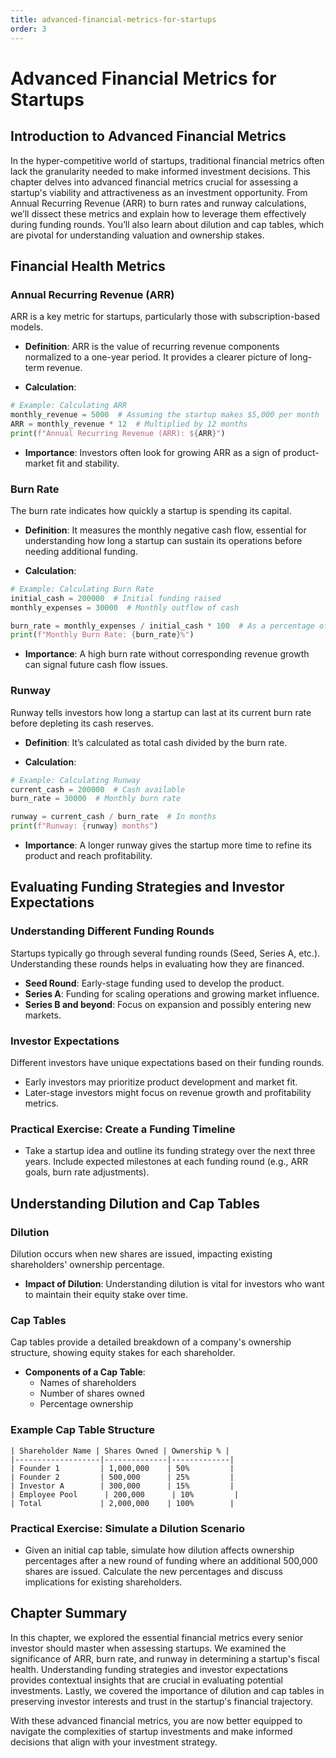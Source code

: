 ```yaml
---
title: advanced-financial-metrics-for-startups
order: 3
---
```


# Advanced Financial Metrics for Startups

## Introduction to Advanced Financial Metrics

In the hyper-competitive world of startups, traditional financial metrics often lack the granularity needed to make informed investment decisions. This chapter delves into advanced financial metrics crucial for assessing a startup's viability and attractiveness as an investment opportunity. From Annual Recurring Revenue (ARR) to burn rates and runway calculations, we’ll dissect these metrics and explain how to leverage them effectively during funding rounds. You’ll also learn about dilution and cap tables, which are pivotal for understanding valuation and ownership stakes.

## Financial Health Metrics

### Annual Recurring Revenue (ARR)
ARR is a key metric for startups, particularly those with subscription-based models.

- **Definition**: ARR is the value of recurring revenue components normalized to a one-year period. It provides a clearer picture of long-term revenue.

- **Calculation**:

```python
# Example: Calculating ARR
monthly_revenue = 5000  # Assuming the startup makes $5,000 per month
ARR = monthly_revenue * 12  # Multiplied by 12 months
print(f"Annual Recurring Revenue (ARR): ${ARR}")
```

- **Importance**: Investors often look for growing ARR as a sign of product-market fit and stability.

### Burn Rate
The burn rate indicates how quickly a startup is spending its capital.

- **Definition**: It measures the monthly negative cash flow, essential for understanding how long a startup can sustain its operations before needing additional funding.

- **Calculation**:

```python
# Example: Calculating Burn Rate
initial_cash = 200000  # Initial funding raised
monthly_expenses = 30000  # Monthly outflow of cash

burn_rate = monthly_expenses / initial_cash * 100  # As a percentage of total funds
print(f"Monthly Burn Rate: {burn_rate}%")
```

- **Importance**: A high burn rate without corresponding revenue growth can signal future cash flow issues.

### Runway
Runway tells investors how long a startup can last at its current burn rate before depleting its cash reserves.

- **Definition**: It’s calculated as total cash divided by the burn rate.

- **Calculation**:

```python
# Example: Calculating Runway
current_cash = 200000  # Cash available
burn_rate = 30000  # Monthly burn rate

runway = current_cash / burn_rate  # In months
print(f"Runway: {runway} months")
```

- **Importance**: A longer runway gives the startup more time to refine its product and reach profitability.

## Evaluating Funding Strategies and Investor Expectations

### Understanding Different Funding Rounds
Startups typically go through several funding rounds (Seed, Series A, etc.). Understanding these rounds helps in evaluating how they are financed.

- **Seed Round**: Early-stage funding used to develop the product.
- **Series A**: Funding for scaling operations and growing market influence.
- **Series B and beyond**: Focus on expansion and possibly entering new markets.

### Investor Expectations
Different investors have unique expectations based on their funding rounds.

- Early investors may prioritize product development and market fit.
- Later-stage investors might focus on revenue growth and profitability metrics.

### Practical Exercise: Create a Funding Timeline
- Take a startup idea and outline its funding strategy over the next three years. Include expected milestones at each funding round (e.g., ARR goals, burn rate adjustments).

## Understanding Dilution and Cap Tables

### Dilution
Dilution occurs when new shares are issued, impacting existing shareholders' ownership percentage.

- **Impact of Dilution**: Understanding dilution is vital for investors who want to maintain their equity stake over time.

### Cap Tables
Cap tables provide a detailed breakdown of a company's ownership structure, showing equity stakes for each shareholder.

- **Components of a Cap Table**:
  - Names of shareholders
  - Number of shares owned
  - Percentage ownership

### Example Cap Table Structure

```plaintext
| Shareholder Name | Shares Owned | Ownership % |
|-------------------|--------------|-------------|
| Founder 1         | 1,000,000    | 50%         |
| Founder 2         | 500,000      | 25%         |
| Investor A        | 300,000      | 15%         |
| Employee Pool      | 200,000      | 10%         |
| Total             | 2,000,000    | 100%        |
```

### Practical Exercise: Simulate a Dilution Scenario
- Given an initial cap table, simulate how dilution affects ownership percentages after a new round of funding where an additional 500,000 shares are issued. Calculate the new percentages and discuss implications for existing shareholders.

## Chapter Summary

In this chapter, we explored the essential financial metrics every senior investor should master when assessing startups. We examined the significance of ARR, burn rate, and runway in determining a startup's fiscal health. Understanding funding strategies and investor expectations provides contextual insights that are crucial in evaluating potential investments. Lastly, we covered the importance of dilution and cap tables in preserving investor interests and trust in the startup's financial trajectory.

With these advanced financial metrics, you are now better equipped to navigate the complexities of startup investments and make informed decisions that align with your investment strategy.
